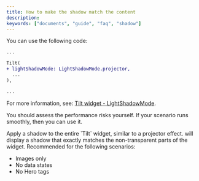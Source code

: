 ```yaml
---
title: How to make the shadow match the content
description:
keywords: ["documents", "guide", "faq", "shadow"]
---
```


You can use the following code:

```diff {4} showLineNumbers
...

Tilt(
+ lightShadowMode: LightShadowMode.projector,
  ...
),

...
```

For more information, see: [Tilt widget - LightShadowMode][].

You should assess the performance risks yourself.
If your scenario runs smoothly, then you can use it.

<Note type="warning" title="Performance risk exists">
Apply a shadow to the entire `Tilt` widget, similar to a projector effect.  
will display a shadow that exactly matches the non-transparent parts of the widget.  
Recommended for the following scenarios:

- Images only
- No data states
- No Hero tags
</Note>

[Tilt widget - LightShadowMode]: /zh/docs/widgets/tilt-widget/#lightshadowmode
